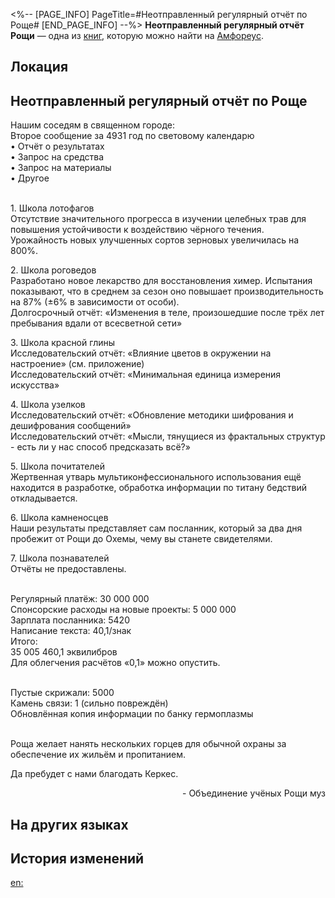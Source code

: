 <%-- [PAGE_INFO]
PageTitle=#Неотправленный регулярный отчёт по Роще#
[END_PAGE_INFO] --%>
{{Дополнить}}
{{Книга Инфобокс
|id           = 501
|partIds      = 190825
|Название     = Неотправленный регулярный отчёт Рощи
|Изображение  = Предмет Книга Амфореус 2.png
|Мир          = Амфореус
|Томов        = 1
|Автор        = <!--нужно добавить-->
|Описание     = Регулярная корреспонденция между Рощей муз и Охемой, недоставленная вовремя из-за катастрофы.
|Том1         = {{tx}}
|Источник1    = {{tx|Отсутствует источник}}
|Персонажи    = 
|Фракции      = 
}}
'''Неотправленный регулярный отчёт Рощи''' — одна из [[Книги|книг]], которую можно найти на [[Амфореус]].

==Локация==
{{Отметка карты|<!--название карты-->|<!--id отметки-->}}

==Неотправленный регулярный отчёт по Роще==
Нашим соседям в священном городе:<br />        Второе сообщение за 4931 год по световому календарю<br />
• Отчёт о результатах<br />
• Запрос на средства<br />
• Запрос на материалы<br />
• Другое

{{Размер|28|Отчёт о результатах}}<br />
1. Школа лотофагов<br />
Отсутствие значительного прогресса в изучении целебных трав для повышения устойчивости к воздействию чёрного течения.<br />
Урожайность новых улучшенных сортов зерновых увеличилась на 800%.

2. Школа роговедов<br />
Разработано новое лекарство для восстановления химер. Испытания показывают, что в среднем за сезон оно повышает производительность на 87% (±6% в зависимости от особи).<br />
Долгосрочный отчёт: «Изменения в теле, произошедшие после трёх лет пребывания вдали от всесветной сети»

3. Школа красной глины<br />
Исследовательский отчёт: «Влияние цветов в окружении на настроение» (см. приложение)<br />
Исследовательский отчёт: «Минимальная единица измерения искусства»

4. Школа узелков<br />
Исследовательский отчёт: «Обновление методики шифрования и дешифрования сообщений»<br />
Исследовательский отчёт: «Мысли, тянущиеся из фрактальных структур - есть ли у нас способ предсказать всё?»

5. Школа почитателей<br />
Жертвенная утварь мультиконфессионального использования ещё находится в разработке, обработка информации по титану бедствий откладывается.

6. Школа камненосцев<br />
Наши результаты представляет сам посланник, который за два дня пробежит от Рощи до Охемы, чему вы станете свидетелями.

7. Школа познавателей<br />
Отчёты не предоставлены.

{{Размер|28|Запрос на средства}}<br />
Регулярный платёж: 30 000 000<br />
Спонсорские расходы на новые проекты: 5 000 000<br />
Зарплата посланника: 5420<br />
Написание текста: 40,1/знак<br />
Итого:<br />
35 005 460,1 эквилибров<br />
Для облегчения расчётов «0,1» можно опустить.

{{Размер|28|Запрос на материалы}}<br />
Пустые скрижали: 5000<br />
Камень связи: 1 (сильно повреждён)<br />
Обновлённая копия информации по банку гермоплазмы

{{Размер|28|Другое}}<br />
Роща желает нанять нескольких горцев для обычной охраны за обеспечение их жильём и пропитанием.

Да пребудет с нами благодать Керкес.<br /><div align="right">- Объединение учёных Рощи муз</div>

==На других языках==
{{На других языках
|en   = Undelivered Grove Report
|zhs  = 未寄出的树庭定期报告
|zht  = 未寄出的樹庭定期報告
|ja   = 送ることのできなかった樹庭の定期報告書
|ko   = 부치지 못한 나무 정원의 정기 보고서
|es   = Informe periódico no enviado del Soto
|fr   = Rapport du Bosquet non livré
|ru   = Неотправленный регулярный отчёт Рощи
|th   = รายงานประจำลานพฤกษ์ (ที่ยังไม่ได้ส่ง)
|vi   = Báo Cáo Điện Cây Định Kỳ Chưa Gửi
|de   = Nicht zugestellter Periodischer Bericht vom Hain
|id   = Laporan Berkala Grove yang Belum Dikirim
|pt   = Relatório Não Enviado Sobre o Bosque
}}

==История изменений==
{{История изменений|3.5}}

[[en:]]